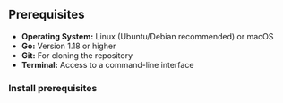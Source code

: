 
## Prerequisites

* **Operating System:** Linux (Ubuntu/Debian recommended) or macOS
* **Go:** Version 1.18 or higher
* **Git:** For cloning the repository
* **Terminal:**  Access to a command-line interface

### Install prerequisites